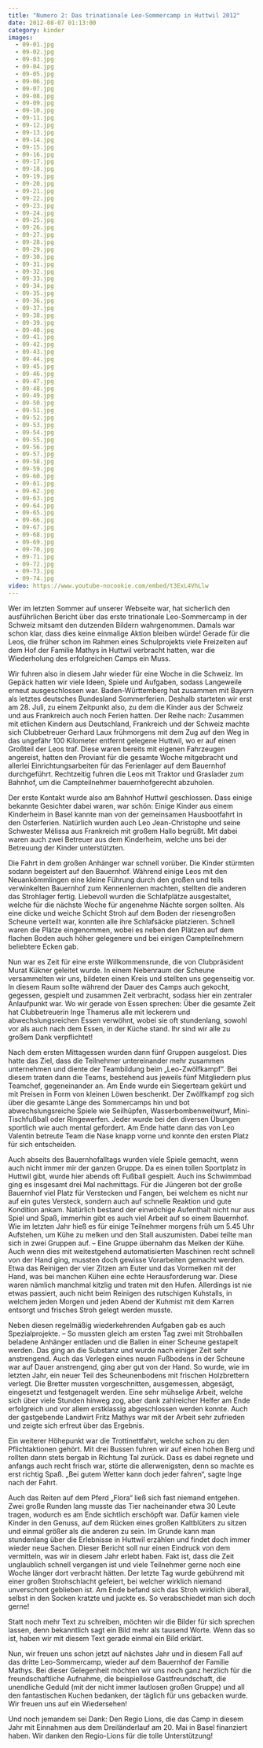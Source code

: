 ```yaml
---
title: "Numero 2: Das trinationale Leo-Sommercamp in Huttwil 2012"
date: 2012-08-07 01:13:00
category: kinder
images:
  - 09-01.jpg
  - 09-02.jpg
  - 09-03.jpg
  - 09-04.jpg
  - 09-05.jpg
  - 09-06.jpg
  - 09-07.jpg
  - 09-08.jpg
  - 09-09.jpg
  - 09-10.jpg
  - 09-11.jpg
  - 09-12.jpg
  - 09-13.jpg
  - 09-14.jpg
  - 09-15.jpg
  - 09-16.jpg
  - 09-17.jpg
  - 09-18.jpg
  - 09-19.jpg
  - 09-20.jpg
  - 09-21.jpg
  - 09-22.jpg
  - 09-23.jpg
  - 09-24.jpg
  - 09-25.jpg
  - 09-26.jpg
  - 09-27.jpg
  - 09-28.jpg
  - 09-29.jpg
  - 09-30.jpg
  - 09-31.jpg
  - 09-32.jpg
  - 09-33.jpg
  - 09-34.jpg
  - 09-35.jpg
  - 09-36.jpg
  - 09-37.jpg
  - 09-38.jpg
  - 09-39.jpg
  - 09-40.jpg
  - 09-41.jpg
  - 09-42.jpg
  - 09-43.jpg
  - 09-44.jpg
  - 09-45.jpg
  - 09-46.jpg
  - 09-47.jpg
  - 09-48.jpg
  - 09-49.jpg
  - 09-50.jpg
  - 09-51.jpg
  - 09-52.jpg
  - 09-53.jpg
  - 09-54.jpg
  - 09-55.jpg
  - 09-56.jpg
  - 09-57.jpg
  - 09-58.jpg
  - 09-59.jpg
  - 09-60.jpg
  - 09-61.jpg
  - 09-62.jpg
  - 09-63.jpg
  - 09-64.jpg
  - 09-65.jpg
  - 09-66.jpg
  - 09-67.jpg
  - 09-68.jpg
  - 09-69.jpg
  - 09-70.jpg
  - 09-71.jpg
  - 09-72.jpg
  - 09-73.jpg
  - 09-74.jpg
video: https://www.youtube-nocookie.com/embed/t3ExL4VhLlw
---
```


Wer im letzten Sommer auf unserer Webseite war, hat sicherlich den ausführlichen Bericht über das erste trinationale Leo-Sommercamp in der Schweiz mitsamt den dutzenden Bildern wahrgenommen. Damals war schon klar, dass dies keine einmalige Aktion bleiben würde! Gerade für die Leos, die früher schon im Rahmen eines Schulprojekts viele Freizeiten auf dem Hof der Familie Mathys in Huttwil verbracht hatten, war die Wiederholung des erfolgreichen Camps ein Muss.

Wir fuhren also in diesem Jahr wieder für eine Woche in die Schweiz. Im Gepäck hatten wir viele Ideen, Spiele und Aufgaben, sodass Langeweile erneut ausgeschlossen war. Baden-Württemberg hat zusammen mit Bayern als letztes deutsches Bundesland Sommerferien. Deshalb starteten wir erst am 28. Juli, zu einem Zeitpunkt also, zu dem die Kinder aus der Schweiz und aus Frankreich auch noch Ferien hatten. Der Reihe nach: Zusammen mit etlichen Kindern aus Deutschland, Frankreich und der Schweiz machte sich Clubbetreuer Gerhard Laux frühmorgens mit dem Zug auf den Weg in das ungefähr 100 Kilometer entfernt gelegene Huttwil, wo er auf einen Großteil der Leos traf. Diese waren bereits mit eigenen Fahrzeugen angereist, hatten den Proviant für die gesamte Woche mitgebracht und allerlei Einrichtungsarbeiten für das Ferienlager auf dem Bauernhof durchgeführt. Rechtzeitig fuhren die Leos mit Traktor und Graslader zum Bahnhof, um die Campteilnehmer bauernhofgerecht abzuholen.

Der erste Kontakt wurde also am Bahnhof Huttwil geschlossen. Dass einige bekannte Gesichter dabei waren, war schön: Einige Kinder aus einem Kinderheim in Basel kannte man von der gemeinsamen Hausbootfahrt in den Osterferien. Natürlich wurden auch Leo Jean-Christophe und seine Schwester Mélissa aus Frankreich mit großem Hallo begrüßt. Mit dabei waren auch zwei Betreuer aus dem Kinderheim, welche uns bei der Betreuung der Kinder unterstützten.

Die Fahrt in dem großen Anhänger war schnell vorüber. Die Kinder stürmten sodann begeistert auf den Bauernhof. Während einige Leos mit den Neuankömmlingen eine kleine Führung durch den großen und teils verwinkelten Bauernhof zum Kennenlernen machten, stellten die anderen das Strohlager fertig. Liebevoll wurden die Schlafplätze ausgestaltet, welche für die nächste Woche für angenehme Nächte sorgen sollten. Als eine dicke und weiche Schicht Stroh auf dem Boden der riesengroßen Scheune verteilt war, konnten alle ihre Schlafsäcke platzieren. Schnell waren die Plätze eingenommen, wobei es neben den Plätzen auf dem flachen Boden auch höher gelegenere und bei einigen Campteilnehmern beliebtere Ecken gab.

Nun war es Zeit für eine erste Willkommensrunde, die von Clubpräsident Murat Kükner geleitet wurde. In einem Nebenraum der Scheune versammelten wir uns, bildeten einen Kreis und stellten uns gegenseitig vor. In diesem Raum sollte während der Dauer des Camps auch gekocht, gegessen, gespielt und zusammen Zeit verbracht, sodass hier ein zentraler Anlaufpunkt war. Wo wir gerade von Essen sprechen: Über die gesamte Zeit hat Clubbetreuerin Inge Thamerus alle mit leckerem und abwechslungsreichen Essen verwöhnt, wobei sie oft stundenlang, sowohl vor als auch nach dem Essen, in der Küche stand. Ihr sind wir alle zu großem Dank verpflichtet!

Nach dem ersten Mittagessen wurden dann fünf Gruppen ausgelost. Dies hatte das Ziel, dass die Teilnehmer untereinander mehr zusammen unternehmen und diente der Teambildung beim „Leo-Zwölfkampf“. Bei diesem traten dann die Teams, bestehend aus jeweils fünf Mitgliedern plus Teamchef, gegeneinander an. Am Ende wurde ein Siegerteam gekürt und mit Preisen in Form von kleinen Löwen beschenkt. Der Zwölfkampf zog sich über die gesamte Länge des Sommercamps hin und bot abwechslungsreiche Spiele wie Seilhüpfen, Wasserbombenweitwurf, Mini-Tischfußball oder Ringewerfen. Jeder wurde bei den diversen Übungen sportlich wie auch mental gefordert. Am Ende hatte dann das von Leo Valentin betreute Team die Nase knapp vorne und konnte den ersten Platz für sich entscheiden.

Auch abseits des Bauernhofalltags wurden viele Spiele gemacht, wenn auch nicht immer mir der ganzen Gruppe. Da es einen tollen Sportplatz in Huttwil gibt, wurde hier abends oft Fußball gespielt. Auch ins Schwimmbad ging es insgesamt drei Mal nachmittags. Für die Jüngeren bot der große Bauernhof viel Platz für Verstecken und Fangen, bei welchem es nicht nur auf ein gutes Versteck, sondern auch auf schnelle Reaktion und gute Kondition ankam.
Natürlich bestand der einwöchige Aufenthalt nicht nur aus Spiel und Spaß, immerhin gibt es auch viel Arbeit auf so einem Bauernhof. Wie im letzten Jahr hieß es für einige Teilnehmer morgens früh um 5.45 Uhr Aufstehen, um Kühe zu melken und den Stall auszumisten. Dabei teilte man sich in zwei Gruppen auf. – Eine Gruppe übernahm das Melken der Kühe. Auch wenn dies mit weitestgehend automatisierten Maschinen recht schnell von der Hand ging, mussten doch gewisse Vorarbeiten gemacht werden. Etwa das Reinigen der vier Zitzen am Euter und das Vormelken mit der Hand, was bei manchen Kühen eine echte Herausforderung war. Diese waren nämlich manchmal kitzlig und traten mit den Hufen. Allerdings ist nie etwas passiert, auch nicht beim Reinigen des rutschigen Kuhstalls, in welchem jeden Morgen und jeden Abend der Kuhmist mit dem Karren entsorgt und frisches Stroh gelegt werden musste.

Neben diesen regelmäßig wiederkehrenden Aufgaben gab es auch Spezialprojekte. – So mussten gleich am ersten Tag zwei mit Strohballen beladene Anhänger entladen und die Ballen in einer Scheune gestapelt werden. Das ging an die Substanz und wurde nach einiger Zeit sehr anstrengend.
Auch das Verlegen eines neuen Fußbodens in der Scheune war auf Dauer anstrengend, ging aber gut von der Hand. So wurde, wie im letzten Jahr, ein neuer Teil des Scheunenbodens mit frischen Holzbrettern verlegt. Die Bretter mussten vorgeschnitten, ausgemessen, abgesägt, eingesetzt und festgenagelt werden. Eine sehr mühselige Arbeit, welche sich über viele Stunden hinweg zog, aber dank zahlreicher Helfer am Ende erfolgreich und vor allem erstklassig abgeschlossen werden konnte. Auch der gastgebende Landwirt Fritz Mathys war mit der Arbeit sehr zufrieden und zeigte sich erfreut über das Ergebnis.

Ein weiterer Höhepunkt war die Trottinettfahrt, welche schon zu den Pflichtaktionen gehört. Mit drei Bussen fuhren wir auf einen hohen Berg und rollten dann stets bergab in Richtung Tal zurück. Dass es dabei regnete und anfangs auch recht frisch war, störte die allerwenigsten, denn so machte es erst richtig Spaß. „Bei gutem Wetter kann doch jeder fahren“, sagte Inge nach der Fahrt.

Auch das Reiten auf dem Pferd „Flora“ ließ sich fast niemand entgehen. Zwei große Runden lang musste das Tier nacheinander etwa 30 Leute tragen, wodurch es am Ende sichtlich erschöpft war. Dafür kamen viele Kinder in den Genuss, auf dem Rücken eines großen Kaltblüters zu sitzen und einmal größer als die anderen zu sein. Im Grunde kann man stundenlang über die Erlebnisse in Huttwil erzählen und findet doch immer wieder neue Sachen. Dieser Bericht soll nur einen Eindruck von dem vermitteln, was wir in diesem Jahr erlebt haben. Fakt ist, dass die Zeit unglaublich schnell vergangen ist und viele Teilnehmer gerne noch eine Woche länger dort verbracht hätten. Der letzte Tag wurde gebührend mit einer großen Strohschlacht gefeiert, bei welcher wirklich niemand unverschont geblieben ist. Am Ende befand sich das Stroh wirklich überall, selbst in den Socken kratzte und juckte es. So verabschiedet man sich doch gerne!

Statt noch mehr Text zu schreiben, möchten wir die Bilder für sich sprechen lassen, denn bekanntlich sagt ein Bild mehr als tausend Worte. Wenn das so ist, haben wir mit diesem Text gerade einmal ein Bild erklärt.

Nun, wir freuen uns schon jetzt auf nächstes Jahr und in diesem Fall auf das dritte Leo-Sommercamp, wieder auf dem Bauernhof der Familie Mathys. Bei dieser Gelegenheit möchten wir uns noch ganz herzlich für die freundschaftliche Aufnahme, die beispiellose Gastfreundschaft, die unendliche Geduld (mit der nicht immer lautlosen großen Gruppe) und all den fantastischen Kuchen bedanken, der täglich für uns gebacken wurde. Wir freuen uns auf ein Wiedersehen!

Und noch jemandem sei Dank: Den Regio Lions, die das Camp in diesem Jahr mit Einnahmen aus dem Dreiländerlauf am 20. Mai in Basel finanziert haben.
Wir danken den Regio-Lions für die tolle Unterstützung!
